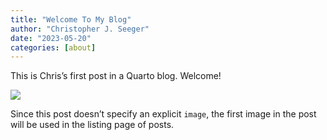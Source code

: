 ```yaml
---
title: "Welcome To My Blog"
author: "Christopher J. Seeger"
date: "2023-05-20"
categories: [about]
---
```


This is Chris's first post in a Quarto blog. Welcome!

![](thumbnail.jpg)

Since this post doesn't specify an explicit `image`, the first image in the post will be used in the listing page of posts.
